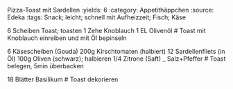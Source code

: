 Pizza-Toast mit Sardellen
:yields: 6
:category: Appetithäppchen
:source: Edeka
:tags: Snack; leicht; schnell mit Aufheizzeit; Fisch; Käse

6 Scheiben Toast; toasten
1 Zehe Knoblauch
1 EL Olivenöl
# Toast mit Knoblauch einreiben und mit Öl bepinseln

6 Käsescheiben (Gouda)
200g Kirschtomaten (halbiert)
12 Sardellenfilets (in Öl)
100g Oliven (schwarz); halbieren
1/4 Zitrone (Saft)
_ Salz+Pfeffer
# Toast belegen, 5min überbacken

18 Blätter Basilikum
# Toast dekorieren
